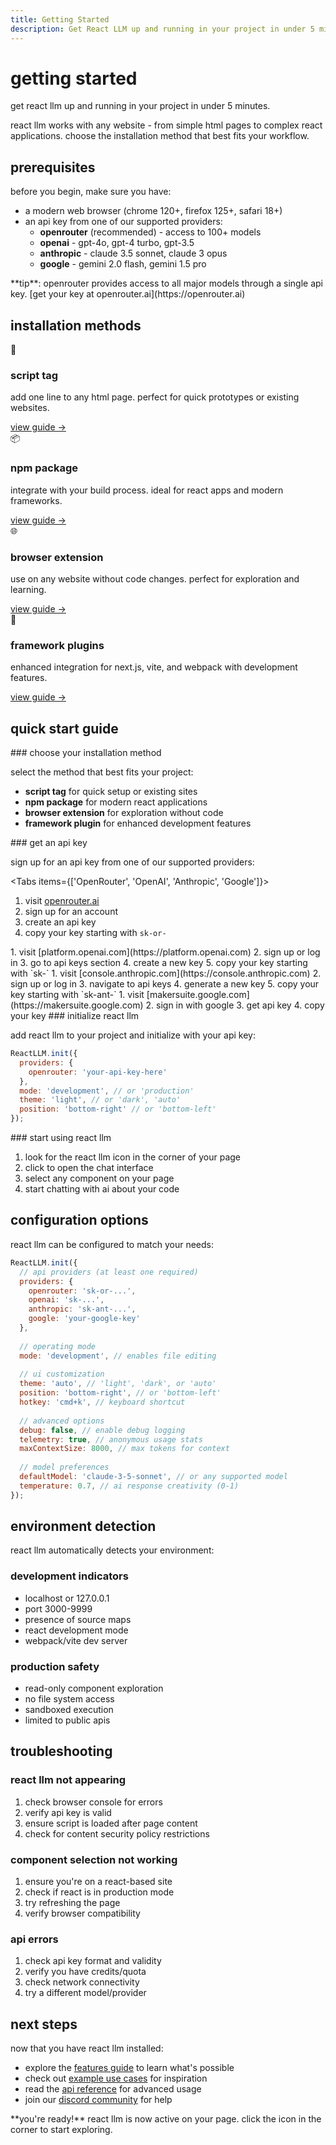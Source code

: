 ```yaml
---
title: Getting Started
description: Get React LLM up and running in your project in under 5 minutes
---
```



# getting started

get react llm up and running in your project in under 5 minutes.

<div className="intro">
  <p>
    react llm works with any website - from simple html pages to complex react applications.
    choose the installation method that best fits your workflow.
  </p>
</div>

## prerequisites

before you begin, make sure you have:

- a modern web browser (chrome 120+, firefox 125+, safari 18+)
- an api key from one of our supported providers:
  - **openrouter** (recommended) - access to 100+ models
  - **openai** - gpt-4o, gpt-4 turbo, gpt-3.5
  - **anthropic** - claude 3.5 sonnet, claude 3 opus
  - **google** - gemini 2.0 flash, gemini 1.5 pro

<Callout type="info">
  **tip**: openrouter provides access to all major models through a single api key. 
  [get your key at openrouter.ai](https://openrouter.ai)
</Callout>

## installation methods

<div className="feature-grid">
  <div className="feature-card">
    <div className="feature-card-icon">📜</div>
    <h3 className="feature-card-title">script tag</h3>
    <p className="feature-card-description">
      add one line to any html page. perfect for quick prototypes or existing websites.
    </p>
    <a href="/docs/installation/script-tag" className="button button-secondary">
      view guide →
    </a>
  </div>
  <div className="feature-card">
    <div className="feature-card-icon">📦</div>
    <h3 className="feature-card-title">npm package</h3>
    <p className="feature-card-description">
      integrate with your build process. ideal for react apps and modern frameworks.
    </p>
    <a href="/docs/installation/npm" className="button button-secondary">
      view guide →
    </a>
  </div>
  <div className="feature-card">
    <div className="feature-card-icon">🌐</div>
    <h3 className="feature-card-title">browser extension</h3>
    <p className="feature-card-description">
      use on any website without code changes. perfect for exploration and learning.
    </p>
    <a href="/docs/installation/browser-extension" className="button button-secondary">
      view guide →
    </a>
  </div>
  <div className="feature-card">
    <div className="feature-card-icon">🔧</div>
    <h3 className="feature-card-title">framework plugins</h3>
    <p className="feature-card-description">
      enhanced integration for next.js, vite, and webpack with development features.
    </p>
    <a href="/docs/installation/frameworks" className="button button-secondary">
      view guide →
    </a>
  </div>
</div>

## quick start guide

<Steps>
<Step>
### choose your installation method

select the method that best fits your project:
- **script tag** for quick setup or existing sites
- **npm package** for modern react applications
- **browser extension** for exploration without code
- **framework plugin** for enhanced development features
</Step>

<Step>
### get an api key

sign up for an api key from one of our supported providers:

<Tabs items={['OpenRouter', 'OpenAI', 'Anthropic', 'Google']}>
<Tab value="OpenRouter">
1. visit [openrouter.ai](https://openrouter.ai)
2. sign up for an account
3. create an api key
4. copy your key starting with `sk-or-`
</Tab>
<Tab value="OpenAI">
1. visit [platform.openai.com](https://platform.openai.com)
2. sign up or log in
3. go to api keys section
4. create a new key
5. copy your key starting with `sk-`
</Tab>
<Tab value="Anthropic">
1. visit [console.anthropic.com](https://console.anthropic.com)
2. sign up or log in
3. navigate to api keys
4. generate a new key
5. copy your key starting with `sk-ant-`
</Tab>
<Tab value="Google">
1. visit [makersuite.google.com](https://makersuite.google.com)
2. sign in with google
3. get api key
4. copy your key
</Tab>
</Tabs>
</Step>

<Step>
### initialize react llm

add react llm to your project and initialize with your api key:

```javascript
ReactLLM.init({
  providers: {
    openrouter: 'your-api-key-here'
  },
  mode: 'development', // or 'production'
  theme: 'light', // or 'dark', 'auto'
  position: 'bottom-right' // or 'bottom-left'
});
```
</Step>

<Step>
### start using react llm

1. look for the react llm icon in the corner of your page
2. click to open the chat interface
3. select any component on your page
4. start chatting with ai about your code
</Step>
</Steps>

## configuration options

react llm can be configured to match your needs:

```javascript
ReactLLM.init({
  // api providers (at least one required)
  providers: {
    openrouter: 'sk-or-...',
    openai: 'sk-...',
    anthropic: 'sk-ant-...',
    google: 'your-google-key'
  },
  
  // operating mode
  mode: 'development', // enables file editing
  
  // ui customization
  theme: 'auto', // 'light', 'dark', or 'auto'
  position: 'bottom-right', // or 'bottom-left'
  hotkey: 'cmd+k', // keyboard shortcut
  
  // advanced options
  debug: false, // enable debug logging
  telemetry: true, // anonymous usage stats
  maxContextSize: 8000, // max tokens for context
  
  // model preferences
  defaultModel: 'claude-3-5-sonnet', // or any supported model
  temperature: 0.7, // ai response creativity (0-1)
});
```

## environment detection

react llm automatically detects your environment:

### development indicators
- localhost or 127.0.0.1
- port 3000-9999
- presence of source maps
- react development mode
- webpack/vite dev server

### production safety
- read-only component exploration
- no file system access
- sandboxed execution
- limited to public apis

## troubleshooting

### react llm not appearing

1. check browser console for errors
2. verify api key is valid
3. ensure script is loaded after page content
4. check for content security policy restrictions

### component selection not working

1. ensure you're on a react-based site
2. check if react is in production mode
3. try refreshing the page
4. verify browser compatibility

### api errors

1. check api key format and validity
2. verify you have credits/quota
3. check network connectivity
4. try a different model/provider

## next steps

now that you have react llm installed:

- explore the [features guide](/docs/features) to learn what's possible
- check out [example use cases](/docs/examples) for inspiration
- read the [api reference](/docs/api) for advanced usage
- join our [discord community](https://discord.gg/react-llm) for help

<Callout type="success">
  **you're ready!** react llm is now active on your page. click the icon in the corner to start exploring.
</Callout>